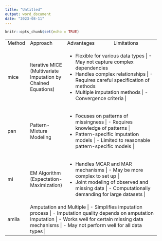 ```yaml
---
title: "Untitled"
output: word_document
date: "2023-08-11"
---
```


```r
knitr::opts_chunk$set(echo = TRUE)
```

+---------+-------------------------------+---------------------------------------------------+---------------------------------------------------+
| Method  | Approach                      | Advantages                                        | Limitations                                       |
+---------+-------------------------------+---------------------------------------------------+---------------------------------------------------+
| mice    | Iterative MICE (Multivariate  | - Flexible for various data types                 | - May not capture complex dependencies            |
|         | Imputation by Chained         | - Handles complex relationships                   | - Requires careful specification of methods       |
|         | Equations)                    | - Multiple imputation methods                    | - Convergence criteria                            |
+---------+-------------------------------+---------------------------------------------------+---------------------------------------------------+
| pan     | Pattern-Mixture Modeling      | - Focuses on patterns of missingness              | - Requires knowledge of patterns                 |
|         |                               | - Pattern-specific imputation models             | - Limited to reasonable pattern-specific models   |
+---------+-------------------------------+---------------------------------------------------+---------------------------------------------------+
| mi      | EM Algorithm (Expectation-    | - Handles MCAR and MAR mechanisms                | - May be more complex to set up                  |
|         | Maximization)                 | - Joint modeling of observed and missing data    | - Computationally demanding for large datasets   |
+---------+-------------------------------+---------------------------------------------------+---------------------------------------------------+
| amila   | Amputation and Multiple        | - Simplifies imputation process                   | - Imputation quality depends on amputation       |
|         | Imputation                    | - Works well for certain missing data mechanisms  | - May not perform well for all data types        |
+---------+-------------------------------+---------------------------------------------------+---------------------------------------------------+

